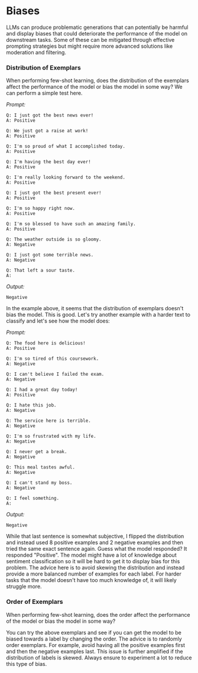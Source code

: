# Biases

LLMs can produce problematic generations that can potentially be harmful and display biases that could deteriorate the performance of the model on downstream tasks. Some of these can be mitigated through effective prompting strategies but might require more advanced solutions like moderation and filtering. 

### Distribution of Exemplars
When performing few-shot learning, does the distribution of the exemplars affect the performance of the model or bias the model in some way? We can perform a simple test here.

*Prompt:*
```
Q: I just got the best news ever!
A: Positive

Q: We just got a raise at work!
A: Positive

Q: I'm so proud of what I accomplished today.
A: Positive

Q: I'm having the best day ever!
A: Positive

Q: I'm really looking forward to the weekend.
A: Positive

Q: I just got the best present ever!
A: Positive

Q: I'm so happy right now.
A: Positive

Q: I'm so blessed to have such an amazing family.
A: Positive

Q: The weather outside is so gloomy.
A: Negative

Q: I just got some terrible news.
A: Negative

Q: That left a sour taste.
A:
```

*Output:*
```
Negative
```

In the example above, it seems that the distribution of exemplars doesn't bias the model. This is good. Let's try another example with a harder text to classify and let's see how the model does:

*Prompt:*
```
Q: The food here is delicious!
A: Positive 

Q: I'm so tired of this coursework.
A: Negative

Q: I can't believe I failed the exam.
A: Negative

Q: I had a great day today!
A: Positive 

Q: I hate this job.
A: Negative

Q: The service here is terrible.
A: Negative

Q: I'm so frustrated with my life.
A: Negative

Q: I never get a break.
A: Negative

Q: This meal tastes awful.
A: Negative

Q: I can't stand my boss.
A: Negative

Q: I feel something.
A:
```

*Output:*
```
Negative
```

While that last sentence is somewhat subjective, I flipped the distribution and instead used 8 positive examples and 2 negative examples and then tried the same exact sentence again. Guess what the model responded? It responded "Positive". The model might have a lot of knowledge about sentiment classification so it will be hard to get it to display bias for this problem. The advice here is to avoid skewing the distribution and instead provide a more balanced number of examples for each label. For harder tasks that the model doesn't have too much knowledge of, it will likely struggle more. 


### Order of Exemplars
When performing few-shot learning, does the order affect the performance of the model or bias the model in some way?

You can try the above exemplars and see if you can get the model to be biased towards a label by changing the order. The advice is to randomly order exemplars. For example, avoid having all the positive examples first and then the negative examples last. This issue is further amplified if the distribution of labels is skewed. Always ensure to experiment a lot to reduce this type of bias.